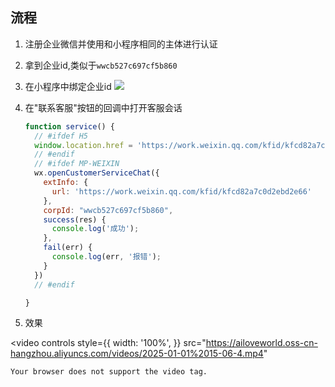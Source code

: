 
## 流程

1. 注册企业微信并使用和小程序相同的主体进行认证
2. 拿到企业id,类似于`wwcb527c697cf5b860`
3. 在小程序中绑定企业id
    ![](https://github.com/cruldra/picx-images-hosting/raw/master/image.1oviapwow8.webp)
4. 在"联系客服"按钮的回调中打开客服会话

    ```js
    function service() {
      // #ifdef H5
      window.location.href = 'https://work.weixin.qq.com/kfid/kfcd82a7c0d2ebd2e66'
      // #endif
      // #ifdef MP-WEIXIN
      wx.openCustomerServiceChat({
        extInfo: {
          url: 'https://work.weixin.qq.com/kfid/kfcd82a7c0d2ebd2e66'
        },
        corpId: "wwcb527c697cf5b860",
        success(res) {
          console.log('成功');
        },
        fail(err) {
          console.log(err, '报错');
        }
      })
      // #endif

    }
    ```

5. 效果

<video
    controls
    style={{
        width: '100%',
    }}
    src="https://ailoveworld.oss-cn-hangzhou.aliyuncs.com/videos/2025-01-01%2015-06-4.mp4"
>
    Your browser does not support the video tag.
</video>
